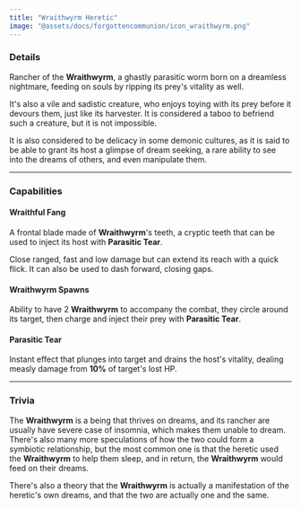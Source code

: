 ```yaml
---
title: "Wraithwyrm Heretic"
image: "@assets/docs/forgottencommunion/icon_wraithwyrm.png"
---
```


### Details

Rancher of the **Wraithwyrm**, a ghastly parasitic worm born on a dreamless nightmare, feeding on souls by ripping its prey's vitality as well.

It's also a vile and sadistic creature, who enjoys toying with its prey before it devours them, just like its harvester. It is considered a taboo to befriend such a creature, but it is not impossible.

It is also considered to be delicacy in some demonic cultures, as it is said to be able to grant its host a glimpse of dream seeking, a rare ability to see into the dreams of others, and even manipulate them.

---

### Capabilities

<Tabs client:load>

<Tab name="Main Attack">

#### Wraithful Fang

A frontal blade made of **Wraithwyrm**'s teeth, a cryptic teeth that can be used to inject its host with **Parasitic Tear**.

Close ranged, fast and low damage but can extend its reach with a quick flick. It can also be used to dash forward, closing gaps.

</Tab>

<Tab name="Ability">

#### Wraithwyrm Spawns

Ability to have 2 **Wraithwyrm** to accompany the combat, they circle around its target, then charge and inject their prey with **Parasitic Tear**.

</Tab>

<Tab name="Effects">

#### Parasitic Tear

Instant effect that plunges into target and drains the host's vitality, dealing measly damage from **10%** of target's lost HP.

</Tab>

</Tabs>

---

### Trivia

<Accordion client:load title="How come the two could coexist?">

The **Wraithwyrm** is a being that thrives on dreams, and its rancher are usually have severe case of insomnia, which makes them unable to dream. There's also many more speculations of how the two could form a symbiotic relationship, but the most common one is that the heretic used the **Wraithwyrm** to help them sleep, and in return, the **Wraithwyrm** would feed on their dreams.

There's also a theory that the **Wraithwyrm** is actually a manifestation of the heretic's own dreams, and that the two are actually one and the same.

</Accordion>
